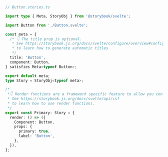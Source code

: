 ```ts
// Button.stories.ts

import type { Meta, StoryObj } from '@storybook/svelte';

import Button from './Button.svelte';

const meta = {
  /* 👇 The title prop is optional.
   * See https://storybook.js.org/docs/svelte/configure/overview#configure-story-loading
   * to learn how to generate automatic titles
   */
  title: 'Button',
  component: Button,
} satisfies Meta<typeof Button>;

export default meta;
type Story = StoryObj<typeof meta>;

/*
 *👇 Render functions are a framework specific feature to allow you control on how the component renders.
 * See https://storybook.js.org/docs/svelte/api/csf
 * to learn how to use render functions.
 */
export const Primary: Story = {
  render: () => ({
    Component: Button,
    props: {
      primary: true,
      label: 'Button',
    },
  }),
};
```
